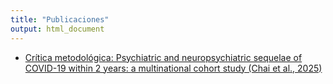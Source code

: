```yaml
---
title: "Publicaciones"
output: html_document
---
```


- [Crítica metodológica: Psychiatric and neuropsychiatric sequelae of COVID-19 within 2 years: a multinational cohort study (Chai et al., 2025)](posts/2025_10_21_Ejemplo.html)
